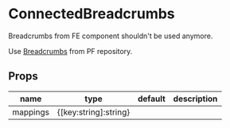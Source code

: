 
<DeprecationWarn />

# ConnectedBreadcrumbs


Breadcrumbs from FE component shouldn't be used anymore.

Use <a href="https://www.patternfly.org/v4/components/breadcrumb" target="_blank">Breadcrumbs</a> from PF repository.

## Props

|name|type|default|description|
|----|----|-------|-----------|
|mappings|&#123;[key:string]:string&#125;|||



